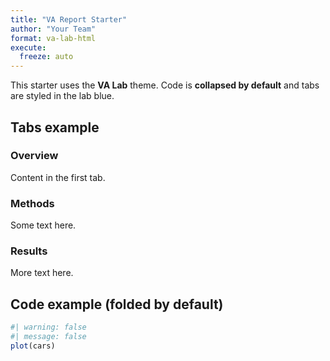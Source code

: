 ```yaml
---
title: "VA Report Starter"
author: "Your Team"
format: va-lab-html
execute:
  freeze: auto
---
```


::: {.block-bg}
This starter uses the **VA Lab** theme. Code is **collapsed by default** and tabs are styled in the lab blue.
:::

## Tabs example

::: {.panel-tabset}
### Overview
Content in the first tab.

### Methods
Some text here.

### Results
More text here.
:::

## Code example (folded by default)

```r
#| warning: false
#| message: false
plot(cars)
```

